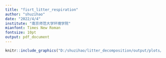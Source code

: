 ```yaml
---
title: "fisrt_litter_respiration"
author: "shuzihao"
date: "2022/4/4"
institute: "南京师范大学环境学院"
mianfont: Times New Roman
fontsize: 10pt
output: pdf_document
---
```


```r
knitr::include_graphics("D:/shuzihao/litter_decomposition/output/plots/litter_respiration/first_CK_leaf.png")
```

